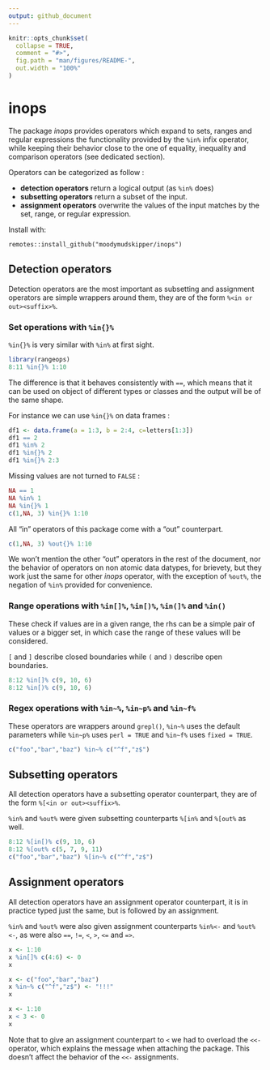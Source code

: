 ```yaml
---
output: github_document
---
```


<!-- README.md is generated from README.Rmd. Please edit that file -->

```r
knitr::opts_chunk$set(
  collapse = TRUE,
  comment = "#>",
  fig.path = "man/figures/README-",
  out.width = "100%"
)
```

# inops

The package *inops* provides operators which expand to sets, ranges and regular
expressions the functionality provided by the `%in%` infix operator, while keeping
their behavior close to the one of equality, inequality and comparison operators
(see dedicated section).

Operators can be categorized as follow :

* **detection operators** return a logical output (as `%in%` does)
* **subsetting operators** return a subset of the input.
* **assignment operators** overwrite the values of the input matches by the set, range, or regular expression. 

Install with:

```
remotes::install_github("moodymudskipper/inops")
```

## Detection operators

Detection operators are the most important as subsetting and assignment operators
are simple wrappers around them, they are of the form `%<in or out><suffix>%`.

### Set operations with `%in{}%`

`%in{}%` is very similar with `%in%` at first sight.

```r
library(rangeops)
8:11 %in{}% 1:10
```

The difference is that it behaves consistently with `==`, which means that it
can be used on object of different types or classes and the output will be of the
same shape.

For instance we can use `%in{}%` on data frames :

```r
df1 <- data.frame(a = 1:3, b = 2:4, c=letters[1:3])
df1 == 2
df1 %in% 2
df1 %in{}% 2
df1 %in{}% 2:3
```

Missing values are not turned to `FALSE` :

```r
NA == 1
NA %in% 1
NA %in{}% 1
c(1,NA, 3) %in{}% 1:10
```

All "in" operators of this package come with a "out" counterpart.

```r
c(1,NA, 3) %out{}% 1:10
```

We won't mention the other "out" operators in the rest of the document, nor the
behavior of operators on non atomic data datypes, for brievety, but they work
just the same for other *inops* operator, with the exception of `%out%`, 
the negation of `%in%` provided for convenience.

### Range operations with `%in[]%`, `%in[)%`, `%in(]%` and `%in()`

These check if values are in a given range, the rhs can be a simple pair of
values or a bigger set, in which case the range of these values will be considered.

`[` and `]` describe closed boundaries while `(` and `)` describe open boundaries.

```r
8:12 %in[]% c(9, 10, 6)
8:12 %in[)% c(9, 10, 6)
```

### Regex operations with `%in~%`, `%in~p%` and `%in~f%`

These operators are wrappers around `grepl()`, `%in~%` uses the default parameters
while `%in~p%` uses `perl = TRUE` and `%in~f%` uses `fixed = TRUE`.

```r
c("foo","bar","baz") %in~% c("^f","z$")
```

## Subsetting operators

All detection operators have a subsetting operator counterpart, they are of the form
`%[<in or out><suffix>%`.

`%in%` and `%out%` were given subsetting counterparts `%[in%` and `%[out%` as
well.

```r
8:12 %[in[)% c(9, 10, 6)
8:12 %[out% c(5, 7, 9, 11)
c("foo","bar","baz") %[in~% c("^f","z$")
```

## Assignment operators

All detection operators have an assignment operator counterpart, it is in practice
typed just the same, but is followed by an assignment.

`%in%` and `%out%` were also given assignment counterparts `%in%<-` and `%out%<-`,
as were also `==`, `!=`, `<`, `>`, `<=` and `=>`.

```r
x <- 1:10
x %in[]% c(4:6) <- 0
x

x <- c("foo","bar","baz")
x %in~% c("^f","z$") <- "!!!"
x

x <- 1:10
x < 3 <- 0
x
```

Note that to give an assignment counterpart to `<` we had to overload the `<<-`
operator, which explains the message when attaching the package. This doesn't
affect the behavior of the `<<-` assignments.
